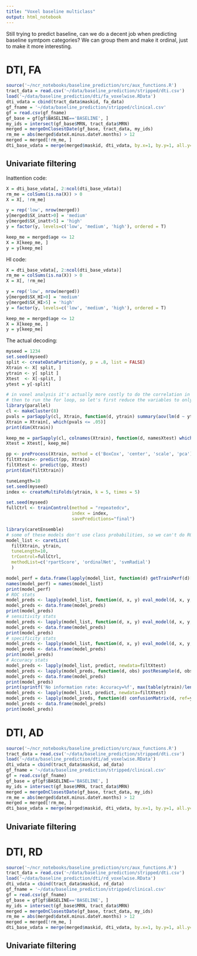 ```yaml
---
title: "Voxel baseline multiclass"
output: html_notebook
---
```


Still trying to predict baseline, can we do a decent job when predicting baseline symtpom categories? We can group them and make it ordinal, just to make it more interesting.

# DTI, FA
```r
source('~/ncr_notebooks/baseline_prediction/src/aux_functions.R')
tract_data = read.csv('~/data/baseline_prediction/stripped/dti.csv')
load('~/data/baseline_prediction/dti/fa_voxelwise.RData')
dti_vdata = cbind(tract_data$maskid, fa_data)
gf_fname = '~/data/baseline_prediction/stripped/clinical.csv'
gf = read.csv(gf_fname)
gf_base = gf[gf$BASELINE=='BASELINE', ]
my_ids = intersect(gf_base$MRN, tract_data$MRN)
merged = mergeOnClosestDate(gf_base, tract_data, my_ids)
rm_me = abs(merged$dateX.minus.dateY.months) > 12
merged = merged[!rm_me, ]
dti_base_vdata = merge(merged$maskid, dti_vdata, by.x=1, by.y=1, all.y=F, all.x=T)
```

## Univariate filtering
Inattention code:
```r
X = dti_base_vdata[, 2:ncol(dti_base_vdata)]
rm_me = colSums(is.na(X)) > 0
X = X[, !rm_me]

y = rep('low', nrow(merged))
y[merged$SX_inatt>0] = 'medium'
y[merged$SX_inatt>5] = 'high'
y = factor(y, levels=c('low', 'medium', 'high'), ordered = T)

keep_me = merged$age <= 12
X = X[keep_me, ]
y = y[keep_me]
```

HI code:
```r
X = dti_base_vdata[, 2:ncol(dti_base_vdata)]
rm_me = colSums(is.na(X)) > 0
X = X[, !rm_me]

y = rep('low', nrow(merged))
y[merged$SX_HI>0] = 'medium'
y[merged$SX_HI>5] = 'high'
y = factor(y, levels=c('low', 'medium', 'high'), ordered = T)

keep_me = merged$age <= 12
X = X[keep_me, ]
y = y[keep_me]
```

The actual decoding:
```r
myseed = 1234
set.seed(myseed)
split <- createDataPartition(y, p = .8, list = FALSE)
Xtrain <- X[ split, ]
ytrain <- y[ split ]
Xtest  <- X[-split, ]
ytest = y[-split]

# in voxel analysis it's actually more costly to do the correlation in the entire set of variables
# then to run the for loop, so let's first reduce the variables to only the univariate ones
library(parallel)
cl <- makeCluster(8)
pvals = parSapply(cl, Xtrain, function(d, ytrain) summary(aov(lm(d ~ ytrain)))[[1]][[5]][1], ytrain)
Xtrain = Xtrain[, which(pvals <= .05)]
print(dim(Xtrain))

keep_me = parSapply(cl, colnames(Xtrain), function(d, namesXtest) which(namesXtest == d), colnames(Xtest))
Xtest = Xtest[, keep_me]

pp <- preProcess(Xtrain, method = c('BoxCox', 'center', 'scale', 'pca'), thresh=.9)
filtXtrain<- predict(pp, Xtrain)
filtXtest <- predict(pp, Xtest)
print(dim(filtXtrain))

tuneLength=10
set.seed(myseed)
index <- createMultiFolds(ytrain, k = 5, times = 5)

set.seed(myseed)
fullCtrl <- trainControl(method = "repeatedcv",
                         index = index,
                         savePredictions="final")

library(caretEnsemble)
# some of these models don't use class probabilities, so we can't do ROC
model_list <- caretList(
  filtXtrain, ytrain,
  tuneLength=10,
  trControl=fullCtrl,
  methodList=c('rpartScore', 'ordinalNet', 'svmRadial')
  )

model_perf = data.frame(lapply(model_list, function(d) getTrainPerf(d)[1]))
names(model_perf) = names(model_list)
print(model_perf)
# ROC stats
model_preds <- lapply(model_list, function(d, x, y) eval_model(d, x, y, c('ADHD', 'NV'))['ROC'], filtXtest, ytest)
model_preds <- data.frame(model_preds)
print(model_preds)
# sensitivity stats
model_preds <- lapply(model_list, function(d, x, y) eval_model(d, x, y, c('ADHD', 'NV'))['Sens'], filtXtest, ytest)
model_preds <- data.frame(model_preds)
print(model_preds)
# specificity stats
model_preds <- lapply(model_list, function(d, x, y) eval_model(d, x, y, c('ADHD', 'NV'))['Spec'], filtXtest, ytest)
model_preds <- data.frame(model_preds)
print(model_preds)
# Accuracy stats
model_preds <- lapply(model_list, predict, newdata=filtXtest)
model_preds <- lapply(model_preds, function(d, obs) postResample(d, obs)[1], obs=ytest)
model_preds <- data.frame(model_preds)
print(model_preds)
print(sprintf('No information rate: Accuracy=%f', max(table(ytrain)/length(ytrain))))
model_preds <- lapply(model_list, predict, newdata=filtXtest)
model_preds <- lapply(model_preds, function(d) confusionMatrix(d, ref=ytest)$overall['AccuracyPValue'])
model_preds <- data.frame(model_preds)
print(model_preds)
```


# DTI, AD
```r
source('~/ncr_notebooks/baseline_prediction/src/aux_functions.R')
tract_data = read.csv('~/data/baseline_prediction/stripped/dti.csv')
load('~/data/baseline_prediction/dti/ad_voxelwise.RData')
dti_vdata = cbind(tract_data$maskid, ad_data)
gf_fname = '~/data/baseline_prediction/stripped/clinical.csv'
gf = read.csv(gf_fname)
gf_base = gf[gf$BASELINE=='BASELINE', ]
my_ids = intersect(gf_base$MRN, tract_data$MRN)
merged = mergeOnClosestDate(gf_base, tract_data, my_ids)
rm_me = abs(merged$dateX.minus.dateY.months) > 12
merged = merged[!rm_me, ]
dti_base_vdata = merge(merged$maskid, dti_vdata, by.x=1, by.y=1, all.y=F, all.x=T)
```

## Univariate filtering


# DTI, RD
```r
source('~/ncr_notebooks/baseline_prediction/src/aux_functions.R')
tract_data = read.csv('~/data/baseline_prediction/stripped/dti.csv')
load('~/data/baseline_prediction/dti/rd_voxelwise.RData')
dti_vdata = cbind(tract_data$maskid, rd_data)
gf_fname = '~/data/baseline_prediction/stripped/clinical.csv'
gf = read.csv(gf_fname)
gf_base = gf[gf$BASELINE=='BASELINE', ]
my_ids = intersect(gf_base$MRN, tract_data$MRN)
merged = mergeOnClosestDate(gf_base, tract_data, my_ids)
rm_me = abs(merged$dateX.minus.dateY.months) > 12
merged = merged[!rm_me, ]
dti_base_vdata = merge(merged$maskid, dti_vdata, by.x=1, by.y=1, all.y=F, all.x=T)
```

## Univariate filtering

